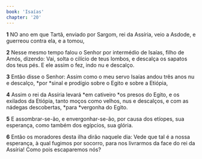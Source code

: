 ```yaml
---
book: 'Isaías'
chapter: '20'
---
```


**1** NO ano em que Tartã, enviado por Sargom, rei da Assíria, veio a Asdode, e guerreou contra ela, e a tomou,

**2** Nesse mesmo tempo falou o Senhor por intermédio de Isaías, filho de Amós, dizendo: Vai, solta o cilício de teus lombos, e descalça os sapatos dos teus pés. E ele assim o fez, indo nu e descalço.

**3** Então disse o Senhor: Assim como o meu servo Isaías andou três anos nu e descalço, *por *sinal e prodígio sobre o Egito e sobre a Etiópia,

**4** Assim o rei da Assíria levará *em cativeiro *os presos do Egito, e os exilados da Etiópia, tanto moços como velhos, nus e descalços, e com as nádegas descobertas, *para *vergonha do Egito.

**5** E assombrar-se-ão, e envergonhar-se-ão, por causa dos etíopes, sua esperança, como também dos egípcios, sua glória.

**6** Então os moradores desta ilha dirão naquele dia: Vede que tal é a nossa esperança, à qual fugimos por socorro, para nos livrarmos da face do rei da Assíria! Como pois escaparemos nós?
